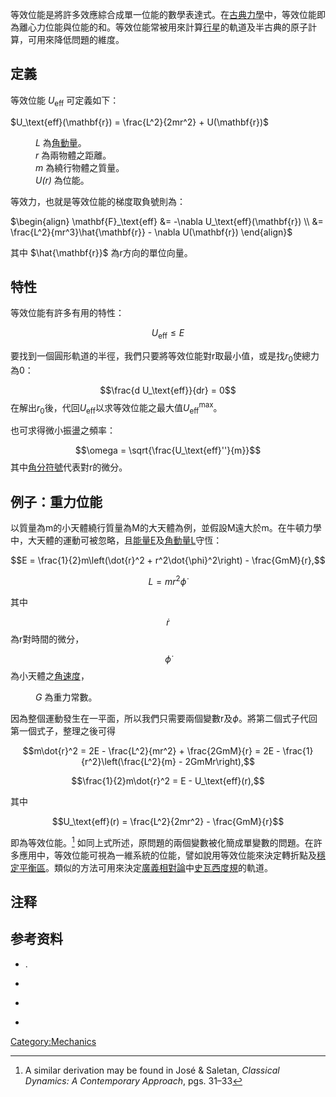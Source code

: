 等效位能是將許多效應綜合成單一位能的數學表達式。在[[古典力學|古典力學]]中，等效位能即為離心力位能與位能的和。等效位能常被用來計算[[行星|行星]]的軌道及半古典的原子計算，可用來降低問題的維度。

==定義==
等效位能 <math>U_\text{eff}</math> 可定義如下：

<math> U_\text{eff}(\mathbf{r}) = \frac{L^2}{2mr^2} + U(\mathbf{r}) </math>
:''L'' 為[[角動量|角動量]]。
:''r'' 為兩物體之距離。
:''m'' 為繞行物體之質量。
:''U(r)'' 為位能。

等效力，也就是等效位能的梯度取負號則為：

<math> \begin{align}
\mathbf{F}_\text{eff} &= -\nabla U_\text{eff}(\mathbf{r}) \\
                      &= \frac{L^2}{mr^3}\hat{\mathbf{r}} - \nabla U(\mathbf{r})
\end{align}
</math>

其中 <math>\hat{\mathbf{r}}</math> 為r方向的單位向量。

==特性==
等效位能有許多有用的特性：

:<math> U_\text{eff} \leq E </math>

要找到一個圓形軌道的半徑，我們只要將等效位能對r取最小值，或是找<math>r_0</math>使總力為0：

:<math> \frac{d U_\text{eff}}{dr} = 0 </math>
在解出<math>r_0</math>後，代回<math>U_\text{eff}</math>以求等效位能之最大值<math>U_\text{eff}^\text{max}</math>。

也可求得微小振盪之頻率：

:<math> \omega = \sqrt{\frac{U_\text{eff}''}{m}} </math>
其中[[角分符號|角分符號]]代表對r的微分。

==例子：重力位能==
以質量為m的小天體繞行質量為M的大天體為例，並假設M遠大於m。在牛頓力學中，大天體的運動可被忽略，且[[能量|能量]]E及[[角動量|角動量]]L守恆：

:<math>E = \frac{1}{2}m\left(\dot{r}^2 + r^2\dot{\phi}^2\right) - \frac{GmM}{r},</math>
:<math>L = mr^2\dot{\phi} \, </math>

其中

:<math>\dot{r}</math> 為r對時間的微分，
:<math>\dot{\phi}</math> 為小天體之[[角速度|角速度]]，
:''G'' 為重力常數。

因為整個運動發生在一平面，所以我們只需要兩個變數r及<math>\phi</math>。將第二個式子代回第一個式子，整理之後可得

:<math>m\dot{r}^2 = 2E - \frac{L^2}{mr^2} + \frac{2GmM}{r} = 2E - \frac{1}{r^2}\left(\frac{L^2}{m} - 2GmMr\right),</math>
:<math>\frac{1}{2}m\dot{r}^2 = E - U_\text{eff}(r),</math>

其中

:<math>U_\text{eff}(r) = \frac{L^2}{2mr^2} - \frac{GmM}{r} </math>

即為等效位能。<ref group="Note">A similar derivation may be found in José & Saletan, ''Classical Dynamics: A Contemporary Approach'', pgs. 31–33</ref> 如同上式所述，原問題的兩個變數被化簡成單變數的問題。在許多應用中，等效位能可視為一維系統的位能，譬如說用等效位能來決定轉折點及[[力學平衡|穩定平衡區]]。類似的方法可用來決定[[廣義相對論|廣義相對論]]中[[史瓦西度規|史瓦西度規]]的軌道。


==注释==
<references group="Note"/>

==参考资料==
{{Reflist}}

* {{Cite book|last1=José|first1=JV|last2=Saletan|first2=EJ|year=1998|title=Classical Dynamics: A Contemporary Approach|edition=1st|publisher=Cambridge University Press|isbn=0-521-63636-1}}.

* {{cite journal 
    |url = http://jcp.aip.org/jcpsa6/v117/i4/p1869_s1?isAuthorized=no 
    |last = Likos et al 
    |first = C.N. 
    |last2 = Rosenfeldt 
    |first2 = S. 
    |last3 = Dingenouts 
    |first3 = N. 
    |last4 = Ballauff 
    |first4 = M. 
    |last5 = Lindner 
    |first5 = P. 
    |last6 = Werner 
    |first6 = N. 
    |last7 = Vögtle 
    |first7 = F. 
    |title = Gaussian effective interaction between flexible dendrimers of fourth generation: a theoretical and experimental study 
    |journal = J. Chem. Phys. 
    |volume = 117 
    |pages = 1869–1877 
    |year = 2002 
    |doi = 10.1063/1.1486209 
    |bibcode = 2002JChPh.117.1869L 
    |issue = 4 
    |deadurl = yes 
    |archiveurl = https://web.archive.org/web/20110719010918/http://jcp.aip.org/jcpsa6/v117/i4/p1869_s1?isAuthorized=no 
    |archivedate = 2011-07-19 
    }}

* {{cite journal
 |url     = http://www.springerlink.com/content/t238g8pk30606027/
 |last    = Baeurle
 |first   = S.A.
 |author2 = Kroener J.
 |title   = Modeling Effective Interactions of Micellar Aggregates of Ionic Surfactants with the Gauss-Core Potential
 |journal = J. Math. Chem.
 |volume  = 36
 |pages   = 409–421
 |year    = 2004
 |doi     = 10.1023/B:JOMC.0000044526.22457.bb
 |issue   = 4
}}{{Dead link|date=2020年3月 |bot=InternetArchiveBot |fix-attempted=yes }}

* {{cite journal
 |url          = http://www.sciencedirect.com/science?_ob=ArticleURL&_udi=B6TVP-439VDH7-1&_user=616165&_coverDate=07%2F31%2F2001&_rdoc=1&_fmt=high&_orig=search&_sort=d&_docanchor=&view=c&_searchStrId=1343199058&_rerunOrigin=scholar.google&_acct=C000032338&_version=1&_urlVersion=0&_userid=616165&md5=09b16d8bfcfeecad13e87c345623bd4e
 |last         = Likos
 |first        = C.N.
 |title        = Effective interactions in soft condensed matter physics
 |journal      = Physics Reports
 |volume       = 348
 |pages        = 267–439
 |year         = 2001
 |doi          = 10.1016/S0370-1573(00)00141-1
 |bibcode      = 2001PhR...348..267L
 |issue        = 4–5
 |author       = 
 |access-date  = 2015-07-23
 |archive-url  = https://archive.today/20130201204600/http://www.sciencedirect.com/science?_ob=ArticleURL&_udi=B6TVP-439VDH7-1&_user=616165&_coverDate=07/31/2001&_rdoc=1&_fmt=high&_orig=search&_sort=d&_docanchor=&view=c&_searchStrId=1343199058&_rerunOrigin=scholar.google&_acct=C000032338&_version=1&_urlVersion=0&_userid=616165&md5=09b16d8bfcfeecad13e87c345623bd4e
 |archive-date = 2013-02-01
 |dead-url     = yes
}}

{{DEFAULTSORT:Effective Potential}}
[[Category:Mechanics|Category:Mechanics]]